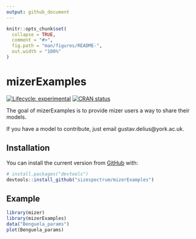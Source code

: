 ```yaml
---
output: github_document
---
```


<!-- README.md is generated from README.Rmd. Please edit that file -->

```r
knitr::opts_chunk$set(
  collapse = TRUE,
  comment = "#>",
  fig.path = "man/figures/README-",
  out.width = "100%"
)
```

# mizerExamples

<!-- badges: start -->
[![Lifecycle: experimental](https://img.shields.io/badge/lifecycle-experimental-orange.svg)](https://www.tidyverse.org/lifecycle/#experimental)
[![CRAN status](https://www.r-pkg.org/badges/version/mizerExamples)](https://CRAN.R-project.org/package=mizerExamples)
<!-- badges: end -->

The goal of mizerExamples is to provide mizer users a way to share their 
models. 

If you have a model to contribute, just email gustav.delius@york.ac.uk.

## Installation

You can install the current version from [GitHub](https://github.com/) with:

``` r
# install.packages("devtools")
devtools::install_github("sizespectrum/mizerExamples")
```
## Example

```r
library(mizer)
library(mizerExamples)
data("Benguela_params")
plot(Benguela_params)
```

